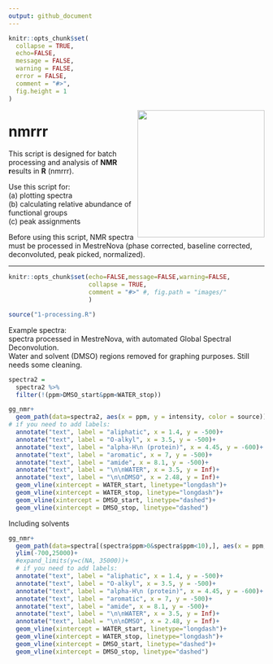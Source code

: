 ```yaml
---
output: github_document
---
```


```r
knitr::opts_chunk$set(
  collapse = TRUE,
  echo=FALSE,
  message = FALSE,
  warning = FALSE,
  error = FALSE,
  comment = "#>",
  fig.height = 1
)
```


<img align="right" heignt = "250" width = "250" src="images/nmr_hex.png">  


# nmrrr

This script is designed for batch processing and analysis of **NMR r**esults in **R** (nmrrr).    

Use this script for:  
(a) plotting spectra  
(b) calculating relative abundance of functional groups  
(c) peak assignments  

Before using this script, NMR spectra must  be processed in MestreNova (phase corrected, baseline corrected, deconvoluted, peak picked, normalized).  



----


```r
knitr::opts_chunk$set(echo=FALSE,message=FALSE,warning=FALSE,
                      collapse = TRUE,
                      comment = "#>" #, fig.path = "images/"
                      )

source("1-processing.R")
```

Example spectra:  
spectra processed in MestreNova, with automated Global Spectral Deconvolution.   
Water and solvent (DMSO) regions removed for graphing purposes. Still needs some cleaning. 

```r
spectra2 = 
  spectra2 %>% 
  filter(!(ppm>DMSO_start&ppm<WATER_stop))

gg_nmr+
  geom_path(data=spectra2, aes(x = ppm, y = intensity, color = source))+
# if you need to add labels:
  annotate("text", label = "aliphatic", x = 1.4, y = -500)+
  annotate("text", label = "O-alkyl", x = 3.5, y = -500)+
  annotate("text", label = "alpha-H\n (protein)", x = 4.45, y = -600)+
  annotate("text", label = "aromatic", x = 7, y = -500)+
  annotate("text", label = "amide", x = 8.1, y = -500)+
  annotate("text", label = "\n\nWATER", x = 3.5, y = Inf)+
  annotate("text", label = "\n\nDMSO", x = 2.48, y = Inf)+
  geom_vline(xintercept = WATER_start, linetype="longdash")+
  geom_vline(xintercept = WATER_stop, linetype="longdash")+
  geom_vline(xintercept = DMSO_start, linetype="dashed")+
  geom_vline(xintercept = DMSO_stop, linetype="dashed")
```

Including solvents 

```r
gg_nmr+
  geom_path(data=spectra[(spectra$ppm>0&spectra$ppm<10),], aes(x = ppm, y = intensity, color = source))+
  ylim(-700,25000)+
  #expand_limits(y=c(NA, 35000))+
  # if you need to add labels:
  annotate("text", label = "aliphatic", x = 1.4, y = -500)+
  annotate("text", label = "O-alkyl", x = 3.5, y = -500)+
  annotate("text", label = "alpha-H\n (protein)", x = 4.45, y = -600)+
  annotate("text", label = "aromatic", x = 7, y = -500)+
  annotate("text", label = "amide", x = 8.1, y = -500)+
  annotate("text", label = "\n\nWATER", x = 3.5, y = Inf)+
  annotate("text", label = "\n\nDMSO", x = 2.48, y = Inf)+
  geom_vline(xintercept = WATER_start, linetype="longdash")+
  geom_vline(xintercept = WATER_stop, linetype="longdash")+
  geom_vline(xintercept = DMSO_start, linetype="dashed")+
  geom_vline(xintercept = DMSO_stop, linetype="dashed")
```


